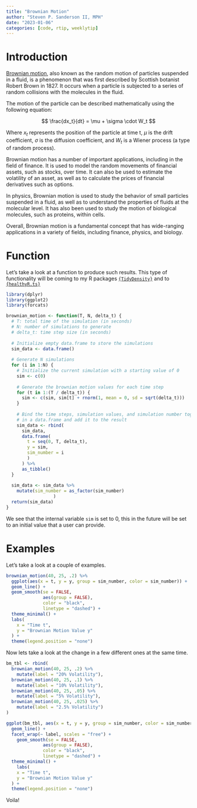 ```yaml
---
title: "Brownian Motion"
author: "Steven P. Sanderson II, MPH"
date: "2023-01-06"
categories: [code, rtip, weeklytip]
---
```


# Introduction

[Brownian motion](https://en.wikipedia.org/wiki/Brownian_motion), also known as the random motion of particles suspended in a fluid, is a phenomenon that was first described by Scottish botanist Robert Brown in 1827. It occurs when a particle is subjected to a series of random collisions with the molecules in the fluid.

The motion of the particle can be described mathematically using the following equation:

$$ \frac{dx_t}{dt} = \mu + \sigma \cdot W_t $$

Where $x_t$ represents the position of the particle at time t, $\mu$ is the drift coefficient, $\sigma$ is the diffusion coefficient, and $W_t$ is a Wiener process (a type of random process).

Brownian motion has a number of important applications, including in the field of finance. It is used to model the random movements of financial assets, such as stocks, over time. It can also be used to estimate the volatility of an asset, as well as to calculate the prices of financial derivatives such as options.

In physics, Brownian motion is used to study the behavior of small particles suspended in a fluid, as well as to understand the properties of fluids at the molecular level. It has also been used to study the motion of biological molecules, such as proteins, within cells.

Overall, Brownian motion is a fundamental concept that has wide-ranging applications in a variety of fields, including finance, physics, and biology.

# Function

Let's take a look at a function to produce such results. This type of functionality will be coming to my R packages [`{TidyDensity}`](https://www.spsanderson.com/TidyDensity/) and to [`{healthyR.ts}`](https://www.spsanderson.com/healthyR.ts/)

```r
library(dplyr)
library(ggplot2)
library(forcats)

brownian_motion <- function(T, N, delta_t) {
  # T: total time of the simulation (in seconds)
  # N: number of simulations to generate
  # delta_t: time step size (in seconds)
  
  # Initialize empty data.frame to store the simulations
  sim_data <- data.frame()
  
  # Generate N simulations
  for (i in 1:N) {
    # Initialize the current simulation with a starting value of 0
    sim <- c(0)
    
    # Generate the brownian motion values for each time step
    for (t in 1:(T / delta_t)) {
      sim <- c(sim, sim[t] + rnorm(1, mean = 0, sd = sqrt(delta_t)))
    }
    
    # Bind the time steps, simulation values, and simulation number together
    # in a data.frame and add it to the result
    sim_data <- rbind(
      sim_data, 
      data.frame(
        t = seq(0, T, delta_t), 
        y = sim, 
        sim_number = i
        )
      ) %>%
      as_tibble()
  }
  
  sim_data <- sim_data %>%
    mutate(sim_number = as_factor(sim_number)
                  )
  return(sim_data)
}
```

We see that the internal variable `sim` is set to 0, this in the future will be set to an initial value that a user can provide.

# Examples

Let's take a look at a couple of examples.

```r
brownian_motion(40, 25, .2) %>%
  ggplot(aes(x = t, y = y, group = sim_number, color = sim_number)) +
  geom_line() +
  geom_smooth(se = FALSE, 
              aes(group = FALSE), 
              color = "black", 
              linetype = "dashed") +
  theme_minimal() +
  labs(
    x = "Time t",
    y = "Brownian Motion Value y"
  ) +
  theme(legend.position = "none")
```

Now lets take a look at the change in a few different ones at the same time.

```r
bm_tbl <- rbind(
  brownian_motion(40, 25, .2) %>%
    mutate(label = "20% Volatility"),
  brownian_motion(40, 25, .1) %>%
    mutate(label = "10% Volatility"),
  brownian_motion(40, 25, .05) %>%
    mutate(label = "5% Volatility"),
  brownian_motion(40, 25, .025) %>%
    mutate(label = "2.5% Volatility")
)

ggplot(bm_tbl, aes(x = t, y = y, group = sim_number, color = sim_number)) +
  geom_line() +
  facet_wrap(~ label, scales = "free") +
    geom_smooth(se = FALSE, 
              aes(group = FALSE), 
              color = "black", 
              linetype = "dashed") +
  theme_minimal() +
    labs(
    x = "Time t",
    y = "Brownian Motion Value y"
  ) +
  theme(legend.position = "none")
```
Voila!